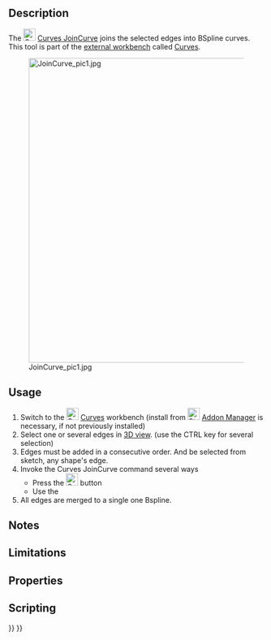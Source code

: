 <languages/>

{{Docnav
|[[Curves_ExtendCurve|ExtendCurve]]
|[[Curves_SplitCurve|SplitCurve]]
|[[Curves_Workbench|Curves]]
|IconL=Curves_ExtendCurve.svg
|IconR=Curves_SplitCurve.svg
|IconC=Curves_workbench_icon.svg
}}

{{GuiCommand
|Name=Curves JoinCurve
|MenuLocation=Curves → Join Curves
|Workbenches=[[Curves_Workbench|Curves]]
}}

==Description==

The [[Image:Curves_JoinCurve.svg|24px]] [[Curves_JoinCurve|Curves JoinCurve]] joins the selected edges into BSpline curves. This tool is part of the [[External_workbenches|external workbench]] called [[Curves_Workbench|Curves]].

[[File:JoinCurve_pic1.jpg|600px]]

==Usage==

# Switch to the [[Image:Curves_workbench_icon.svg|24px]] [[Curves_Workbench|Curves]] workbench (install from [[Image:Std_AddonMgr.svg|24px]] [[Std_AddonMgr|Addon Manager]] is necessary, if not previously installed)
# Select one or several edges in [[3D_view|3D view]]. (use the CTRL key for several selection)
# Edges must be added in a consecutive order. And be selected from sketch, any shape's edge.
# Invoke the Curves JoinCurve command several ways
#* Press the [[Image:Curves_JoinCurve.svg|24px]] button
#* Use the {{MenuCommand|Curves → Join Curves}}
# All edges are merged to a single one Bspline. 

==Notes==


==Limitations==


==Properties==


==Scripting==


{{Docnav
|[[Curves_ExtendCurve|ExtendCurve]]
|[[Curves_SplitCurve|SplitCurve]]
|[[Curves_Workbench|Curves]]
|IconL=Curves_ExtendCurve.svg
|IconR=Curves_SplitCurve.svg
|IconC=Curves_workbench_icon.svg
}}

{{Curves Tools navi{{#translation:}}}}
{{Userdocnavi{{#translation:}}}}